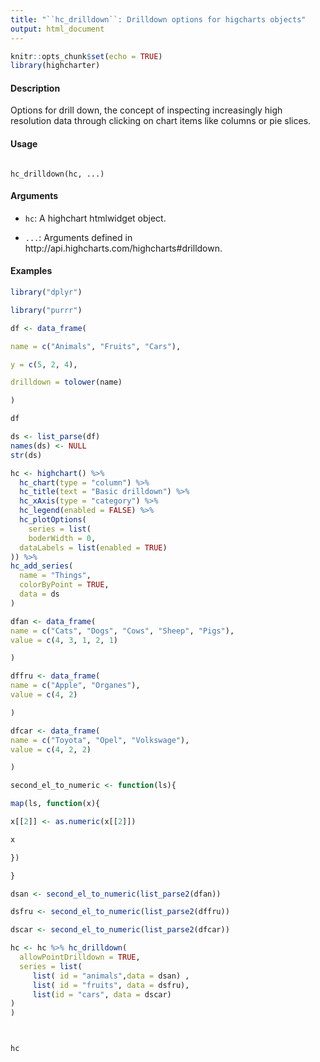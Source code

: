 ```yaml
---
title: "``hc_drilldown``: Drilldown options for higcharts objects"
output: html_document
---
```


```r

knitr::opts_chunk$set(echo = TRUE)
library(highcharter)
```



#### Description 

Options for drill down, the concept of inspecting increasingly high resolution data through clicking on chart items like columns or pie slices.

#### Usage
<pre><code>
hc_drilldown(hc, ...)
</code></pre>

#### Arguments 

* ``hc ``: A highchart htmlwidget object.

* ``...``: Arguments defined in http://api.highcharts.com/highcharts#drilldown.

#### Examples
```r
library("dplyr")

library("purrr")

df <- data_frame(

name = c("Animals", "Fruits", "Cars"),

y = c(5, 2, 4),

drilldown = tolower(name)

)

df
```

```r
ds <- list_parse(df)
names(ds) <- NULL
str(ds)

hc <- highchart() %>%
  hc_chart(type = "column") %>%
  hc_title(text = "Basic drilldown") %>%
  hc_xAxis(type = "category") %>%
  hc_legend(enabled = FALSE) %>%
  hc_plotOptions(
    series = list(
    boderWidth = 0,
  dataLabels = list(enabled = TRUE)
)) %>%
hc_add_series(
  name = "Things",
  colorByPoint = TRUE,
  data = ds
)
```

```r


dfan <- data_frame(
name = c("Cats", "Dogs", "Cows", "Sheep", "Pigs"),
value = c(4, 3, 1, 2, 1)

)

dffru <- data_frame(
name = c("Apple", "Organes"),
value = c(4, 2)

)

dfcar <- data_frame(
name = c("Toyota", "Opel", "Volkswage"),
value = c(4, 2, 2)

)

second_el_to_numeric <- function(ls){

map(ls, function(x){

x[[2]] <- as.numeric(x[[2]])

x

})

}
```
```r
dsan <- second_el_to_numeric(list_parse2(dfan))

dsfru <- second_el_to_numeric(list_parse2(dffru))

dscar <- second_el_to_numeric(list_parse2(dfcar))
```

```r
hc <- hc %>% hc_drilldown(
  allowPointDrilldown = TRUE,
  series = list(
     list( id = "animals",data = dsan) ,
     list( id = "fruits", data = dsfru),
     list(id = "cars", data = dscar)
)
)



hc
```
